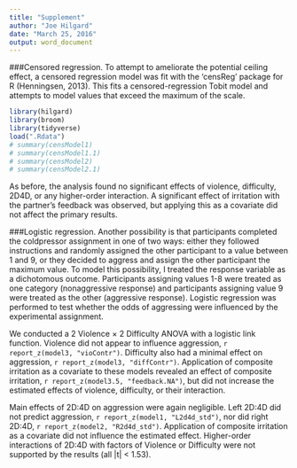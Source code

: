 ```yaml
---
title: "Supplement"
author: "Joe Hilgard"
date: "March 25, 2016"
output: word_document
---
```


<!--- This is a chore because broom::tidy doesn't work on censReg objects, so I can't use hilgard::report_t() --->

###Censored regression. 
To attempt to ameliorate the potential ceiling effect, a censored regression model was fit with the ‘censReg’ package for R (Henningsen, 2013). This fits a censored-regression Tobit model and attempts to model values that exceed the maximum of the scale.

```r
library(hilgard)
library(broom)
library(tidyverse)
load(".Rdata")
# summary(censModel1)
# summary(censModel1.1)
# summary(censModel2)
# summary(censModel2.1)
```

As before, the analysis found no significant effects of violence, difficulty, 2D4D, or any higher-order interaction. A significant effect of irritation with the partner's feedback was observed, but applying this as a covariate did not affect the primary results.

<!-- Is something wrong with my report_z function -->
###Logistic regression. 
Another possibility is that participants completed the coldpressor assignment in one of two ways: either they followed instructions and randomly assigned the other participant to a value between 1 and 9, or they decided to aggress and assign the other participant the maximum value. To model this possibility, I treated the response variable as a dichotomous outcome. Participants assigning values 1-8 were treated as one category (nonaggressive response) and participants assigning value 9 were treated as the other (aggressive response). Logistic regression was performed to test whether the odds of aggressing were influenced by the experimental assignment.

We conducted a 2 Violence × 2 Difficulty ANOVA with a logistic link function. Violence did not appear to influence aggression, `r report_z(model3, "vioContr")`. Difficulty also had a minimal effect on aggression, `r report_z(model3, "diffContr")`.	Application of composite irritation as a covariate to these models revealed an effect of composite irritation, `r report_z(model3.5, "feedback.NA")`, but did not increase the estimated effects of violence, difficulty, or their interaction.

Main effects of 2D:4D on aggression were again negligible. Left 2D:4D did not predict aggression, `r report_z(model1, "L2d4d_std")`, nor did right 2D:4D, `r report_z(model2, "R2d4d_std")`. Application of composite irritation as a covariate did not influence the estimated effect. Higher-order interactions of 2D:4D with factors of Violence or Difficulty were not supported by the results (all |t| < 1.53).

